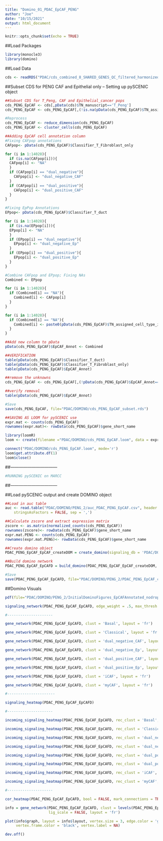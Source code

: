 ```yaml
---
title: "Domino_01_PDAC_EpCAF_PENG"
author: "Joe"
date: "10/15/2021"
output: html_document
---
```


```r
knitr::opts_chunk$set(echo = TRUE)
```

##Load Packages
```r
library(monocle3)
library(domino)
```

##Load Data
```r
cds <- readRDS("PDAC/cds_combined_8_SHARED_GENES_QC_filtered_harmonized_preprocessed_aligned_manuscript_UMAP_learn_graph(6).rds")
```

##Subset CDS for PENG CAF and Epithelial only -- Setting up pySCENIC object
```r
##Subset CDS for T_Peng, CAF and Epithelial_cancer pops
cds_PENG_EpCAF <- cds[,pData(cds)$TN_manuscript=='T_Peng']
cds_PENG_EpCAF <- cds_PENG_EpCAF[,(!is.na(pData(cds_PENG_EpCAF)$TN_assigned_cell_type_immune_broad)) & (pData(cds_PENG_EpCAF)$TN_assigned_cell_type_immune_broad == "Epithelial_cancer" |  pData(cds_PENG_EpCAF)$TN_assigned_cell_type_immune_broad == "Fibroblast")]

#Reprocess
cds_PENG_EpCAF <- reduce_dimension(cds_PENG_EpCAF)
cds_PENG_EpCAF <- cluster_cells(cds_PENG_EpCAF)

##Adding EpCAF cell annotation column
#Fixing CAFpop annotations
CAFpop<- pData(cds_PENG_EpCAF)$Classifier_T_Fibroblast_only

for (i in 1:14028){
  if (is.na(CAFpop[i])){
  CAFpop[i] <- "NA"
  }
  if (CAFpop[i] == "dual_negative"){
    CAFpop[i] <- "dual_negative_CAF"
  }
  if (CAFpop[i] == "dual_positive"){
    CAFpop[i] <- "dual_positive_CAF"
  }
}

#Fixing EpPop Annotations
EPpop<- pData(cds_PENG_EpCAF)$Classifier_T_duct

for (i in 1:14028){
  if (is.na(EPpop[i])){
  EPpop[i] <- "NA"
  }
  if (EPpop[i] == "dual_negative"){
    EPpop[i] <- "dual_negative_Ep"
  }
  if (EPpop[i] == "dual_positive"){
    EPpop[i] <- "dual_positive_Ep"
  }
}

#Combine CAFpop and EPpop; Fixing NAs
Combined <- EPpop

for (i in 1:14028){
  if (Combined[i] == "NA"){
    Combined[i] <- CAFpop[i]
  }
}

for (i in 1:14028){
  if (Combined[i] == "NA"){
    Combined[i] <- paste0(pData(cds_PENG_EpCAF)$TN_assigned_cell_type_immune_broad[i],'_unspecified')
  }
}

##Add new column to pData
pData(cds_PENG_EpCAF)$EpCAF_Annot <- Combined

##VERIFICATION
table(pData(cds_PENG_EpCAF)$Classifier_T_duct)
table(pData(cds_PENG_EpCAF)$Classifier_T_Fibroblast_only)
table(pData(cds_PENG_EpCAF)$EpCAF_Annot)

##remove the unknowns
cds_PENG_EpCAF <- cds_PENG_EpCAF[,(!pData(cds_PENG_EpCAF)$EpCAF_Annot=='Fibroblast_unspecified' & !pData(cds_PENG_EpCAF)$EpCAF_Annot=='Epithelial_cancer_unspecified')]

##verify removal
table(pData(cds_PENG_EpCAF)$EpCAF_Annot)

#Save
save(cds_PENG_EpCAF, file="PDAC/DOMINO/cds_PENG_EpCAF_subset.rds")

##SAVING AS LOOM for pySCENIC use
expr.mat <- counts(cds_PENG_EpCAF)
rownames(expr.mat)<- rowData(cds_PENG_EpCAF)$gene_short_name

library(loomR)
loom <- create(filename ="PDAC/DOMINO/cds_PENG_EpCAF.loom", data = expr.mat)

connect("PDAC/DOMINO/cds_PENG_EpCAF.loom", mode='r')
loom$get.attribute.df(1)
loom$close()

```

##---------------------------------
```r
#RUNNING pySCENIC on MARCC
```
##---------------------------------

##Load pySCENIC output and create DOMINO object
```r
##Load in auc table
auc <- read.table("PDAC/DOMINO/PENG_2/auc_PDAC_PENG_EpCAF.csv", header = TRUE, row.names = 1, 
    stringsAsFactors = FALSE, sep = ',')

##Calculate zscore and extract expression matrix
zscore <- as.matrix(normalized_counts(cds_PENG_EpCAF))
rownames(zscore)<- rowData(cds_PENG_EpCAF)$gene_short_name
expr.mat.PENG <- counts(cds_PENG_EpCAF)
rownames(expr.mat.PENG)<- rowData(cds_PENG_EpCAF)$gene_short_name

##Create domino object
PDAC_PENG_EpCAF_EpCAF_createDOM = create_domino(signaling_db = 'PDAC/DOMINO/cpdb/', features = t(auc), counts= expr.mat.PENG, z_scores=zscore, clusters=as.factor(pData(cds_PENG_EpCAF)$EpCAF_Annot), remove_rec_dropout = FALSE, df='PDAC/DOMINO/PENG_2/regulons_PDAC_PENG_EpCAF.csv')

##Build domino network
PDAC_PENG_EpCAF_EpCAFD = build_domino(PDAC_PENG_EpCAF_EpCAF_createDOM, min_tf_pval = .001, max_rec_per_tf = 10, rec_tf_cor_threshold = .25, max_tf_per_clust = 10)

#Save
save(PDAC_PENG_EpCAF_EpCAFD, file="PDAC/DOMINO/PENG_2/PDAC_PENG_EpCAF_celltypeDOM")
```

##Domino Visuals
```r
pdf(file="PDAC/DOMINO/PENG_2/InitialDominoFigures_EpCAFAnnotated_nodropout.pdf")

signaling_network(PDAC_PENG_EpCAF_EpCAFD, edge_weight = .5, max_thresh = 2.5)

#---------------------

gene_network(PDAC_PENG_EpCAF_EpCAFD, clust = 'Basal', layout = 'fr')

gene_network(PDAC_PENG_EpCAF_EpCAFD, clust = 'Classical', layout = 'fr')

gene_network(PDAC_PENG_EpCAF_EpCAFD, clust = 'dual_negative_CAF', layout = 'fr')

gene_network(PDAC_PENG_EpCAF_EpCAFD, clust = 'dual_negative_Ep', layout = 'fr')

gene_network(PDAC_PENG_EpCAF_EpCAFD, clust = 'dual_positive_CAF', layout = 'fr')

gene_network(PDAC_PENG_EpCAF_EpCAFD, clust = 'dual_positive_Ep', layout = 'fr')

gene_network(PDAC_PENG_EpCAF_EpCAFD, clust = 'iCAF', layout = 'fr')

gene_network(PDAC_PENG_EpCAF_EpCAFD, clust = 'myCAF', layout = 'fr')

#----------------------

signaling_heatmap(PDAC_PENG_EpCAF_EpCAFD)

#---------------------

incoming_signaling_heatmap(PDAC_PENG_EpCAF_EpCAFD, rec_clust = 'Basal', max_thresh = 2.5, title = "Basal incoming_signaling_heatmap")

incoming_signaling_heatmap(PDAC_PENG_EpCAF_EpCAFD, rec_clust = 'Classical', max_thresh = 2.5, title = "Classical incoming_signaling_heatmap")

incoming_signaling_heatmap(PDAC_PENG_EpCAF_EpCAFD, rec_clust = 'dual_negative_CAF', max_thresh = 2.5, title = "dual_negative_CAF incoming_signaling_heatmap")

incoming_signaling_heatmap(PDAC_PENG_EpCAF_EpCAFD, rec_clust = 'dual_negative_Ep', max_thresh = 2.5, title = "dual_negative_Ep incoming_signaling_heatmap")

incoming_signaling_heatmap(PDAC_PENG_EpCAF_EpCAFD, rec_clust = 'dual_positive_CAF', max_thresh = 2.5, title = "dual_positive_CAF incoming_signaling_heatmap")

incoming_signaling_heatmap(PDAC_PENG_EpCAF_EpCAFD, rec_clust = 'dual_positive_Ep', max_thresh = 2.5, title = "dual_positive_Ep incoming_signaling_heatmap")

incoming_signaling_heatmap(PDAC_PENG_EpCAF_EpCAFD, rec_clust = 'iCAF', max_thresh = 2.5, title = "iCAF incoming_signaling_heatmap")

incoming_signaling_heatmap(PDAC_PENG_EpCAF_EpCAFD, rec_clust = 'myCAF', max_thresh = 2.5, title = "myCAF incoming_signaling_heatmap")

#---------------------

cor_heatmap(PDAC_PENG_EpCAF_EpCAFD, bool = FALSE, mark_connections = TRUE)

info = gene_network(PDAC_PENG_EpCAF_EpCAFD, clust = levels(PDAC_PENG_EpCAF_EpCAFD@clusters), 
                    lig_scale = FALSE, layout = 'fr')

plot(info$graph, layout = info$layout, vertex.size = 3, edge.color = 'grey', 
     vertex.frame.color = 'black', vertex.label = NA)

dev.off()
```












